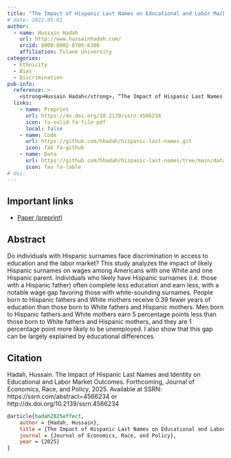 ```yaml
---
title: "The Impact of Hispanic Last Names on Educational and Labor Market Outcomes"
# date: 2022-05-01
author:
  - name: Hussain Hadah
    url: http://www.hussainhadah.com/
    orcid: 0000-0002-8705-6386
    affiliation: Tulane University
categories: 
  - Ethnicity
  - Bias
  - Discrimination
pub-info:
  reference: >-
    <strong>Hussain Hadah</strong>, “The Impact of Hispanic Last Names on Educational and Labor Market Outcomes,” <em>forthcoming Journal of Economics, Race, and Policy</em>
  links:
    - name: Preprint
      url: https://dx.doi.org/10.2139/ssrn.4566234
      icon: fa-solid fa-file-pdf
      local: false
    - name: Code
      url: https://github.com/hhadah/hispanic-last-names.git
      icon: fab fa-github
    - name: Data
      url: https://github.com/hhadah/hispanic-last-names/tree/main/data
      icon: fas fa-table
# doi: 
---
```



## Important links

- [Paper (preprint)](https://dx.doi.org/10.2139/ssrn.4566234)

## Abstract

Do individuals with Hispanic surnames face discrimination in access to education and the labor market? This study analyzes the impact of likely Hispanic surnames on wages among Americans with one White and one Hispanic parent. Individuals who likely have Hispanic surnames (i.e. those with a Hispanic father) often complete less education and earn less, with a notable wage gap favoring those with white-sounding surnames. People born to Hispanic fathers and White mothers receive 0.39 fewer years of education than those born to White fathers and Hispanic mothers. Men born to Hispanic fathers and White mothers earn 5 percentage points less than those born to White fathers and Hispanic mothers, and they are 1 percentage point more likely to be unemployed. I also show that this gap can be largely explained by educational differences.

## Citation

Hadah, Hussain. The Impact of Hispanic Last Names and Identity on Educational and Labor Market Outcomes. Forthcoming, Journal of Economics, Race, and Policy, 2025. Available at SSRN: https://ssrn.com/abstract=4566234 or http://dx.doi.org/10.2139/ssrn.4566234

```bibtex
@article{hadah2025effect,
    author = {Hadah, Hussain},
    title = {The Impact of Hispanic Last Names on Educational and Labor Market Outcomes},
    journal = {Journal of Economics, Race, and Policy},
    year = {2025}
}
```